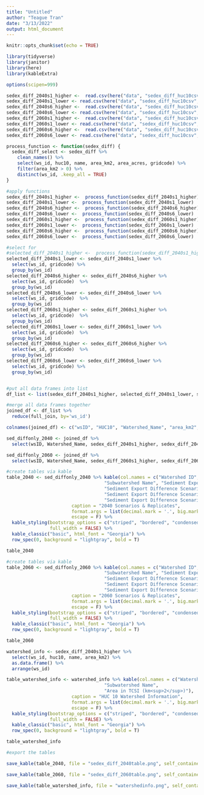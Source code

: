 ---
title: "Untitled"
author: "Teague Tran"
date: "3/13/2022"
output: html_document
---

```{r setup, include=FALSE}
knitr::opts_chunk$set(echo = TRUE)
```
```{r}
library(tidyverse)
library(janitor)
library(here)
library(kableExtra)

options(scipen=999)
```

```{r}
sedex_diff_2040s1_higher <-  read.csv(here("data", "sedex_diff_huc10csv", "diff_joined_huc10_sed_ex_2040s1_higher.csv"))
sedex_diff_2040s1_lower <- read.csv(here("data", "sedex_diff_huc10csv","diff_joined_huc10_sed_ex_2040s1_lower.csv"))
sedex_diff_2040s6_higher <-  read.csv(here("data", "sedex_diff_huc10csv", "diff_joined_huc10_sed_ex_2040s6_higher.csv"))
sedex_diff_2040s6_lower <- read.csv(here("data", "sedex_diff_huc10csv","diff_joined_huc10_sed_ex_2040s6_lower.csv"))
sedex_diff_2060s1_higher <-  read.csv(here("data", "sedex_diff_huc10csv", "diff_joined_huc10_sed_ex_2060s1_higher.csv"))
sedex_diff_2060s1_lower <- read.csv(here("data", "sedex_diff_huc10csv","diff_joined_huc10_sed_ex_2060s1_lower.csv"))
sedex_diff_2060s6_higher <-  read.csv(here("data", "sedex_diff_huc10csv", "diff_joined_huc10_sed_ex_2060s6_higher.csv"))
sedex_diff_2060s6_lower <- read.csv(here("data", "sedex_diff_huc10csv","diff_joined_huc10_sed_ex_2060s6_lower.csv"))

```

```{r}
process_function <- function(sedex_diff) {
  sedex_diff_select <- sedex_diff %>% 
    clean_names() %>% 
    select(ws_id, huc10, name, area_km2, area_acres, gridcode) %>% 
    filter(area_km2 > 0) %>% 
    distinct(ws_id, .keep_all = TRUE)
}

```

```{r}
#apply functions
sedex_diff_2040s1_higher <-  process_function(sedex_diff_2040s1_higher)
sedex_diff_2040s1_lower <-  process_function(sedex_diff_2040s1_lower)
sedex_diff_2040s6_higher <-  process_function(sedex_diff_2040s6_higher)
sedex_diff_2040s6_lower <-  process_function(sedex_diff_2040s6_lower)
sedex_diff_2060s1_higher <-  process_function(sedex_diff_2060s1_higher)
sedex_diff_2060s1_lower <-  process_function(sedex_diff_2060s1_lower)
sedex_diff_2060s6_higher <-  process_function(sedex_diff_2060s6_higher)
sedex_diff_2060s6_lower <-  process_function(sedex_diff_2060s6_lower)
```

```{r}

#select for 
#selected_diff_2040s1_higher <-  process_function(sedex_diff_2040s1_higher) #keep to have extra info
selected_diff_2040s1_lower <- sedex_diff_2040s1_lower %>% 
  select(ws_id, gridcode) %>% 
  group_by(ws_id)
selected_diff_2040s6_higher <- sedex_diff_2040s6_higher %>% 
  select(ws_id, gridcode)  %>% 
  group_by(ws_id)
selected_diff_2040s6_lower <- sedex_diff_2040s6_lower %>% 
  select(ws_id, gridcode)  %>% 
  group_by(ws_id)
selected_diff_2060s1_higher <- sedex_diff_2060s1_higher %>% 
  select(ws_id, gridcode)  %>% 
  group_by(ws_id)
selected_diff_2060s1_lower <- sedex_diff_2060s1_lower %>% 
  select(ws_id, gridcode)  %>% 
  group_by(ws_id)
selected_diff_2060s6_higher <- sedex_diff_2060s6_higher %>% 
  select(ws_id, gridcode)  %>% 
  group_by(ws_id)
selected_diff_2060s6_lower <- sedex_diff_2060s6_lower %>% 
  select(ws_id, gridcode) %>% 
  group_by(ws_id)


#put all data frames into list
df_list <- list(sedex_diff_2040s1_higher, selected_diff_2040s1_lower, selected_diff_2040s6_higher,selected_diff_2040s6_lower,selected_diff_2060s1_higher,selected_diff_2060s1_lower,selected_diff_2060s6_higher,selected_diff_2060s6_lower)    

#merge all data frames together
joined_df <- df_list %>% 
  reduce(full_join, by='ws_id')

colnames(joined_df) <- c("wsID", "HUC10", "Watershed_Name", "area_km2", "area_acres", "sedex_diff_2040s1_higher", "sedex_diff_2040s1_lower", "sedex_diff_2040s6_higher", "sedex_diff_2040s6_lower", "sedex_diff_2060s1_higher", "sedex_diff_2060s1_lower", "sedex_diff_2060s6_higher", "sedex_diff_2060s6_lower")

sed_diffonly_2040 <- joined_df %>% 
  select(wsID, Watershed_Name, sedex_diff_2040s1_higher, sedex_diff_2040s1_lower, sedex_diff_2040s6_higher, sedex_diff_2040s6_lower)

sed_diffonly_2060 <- joined_df %>% 
  select(wsID, Watershed_Name, sedex_diff_2060s1_higher, sedex_diff_2060s1_lower, sedex_diff_2060s6_higher, sedex_diff_2060s6_lower)
```

```{r}
#create tables via kable
table_2040 <- sed_diffonly_2040 %>% kable(col.names = c("Watershed ID", 
                                    "Subwatershed Name", "Sediment Export Difference Scenario 1 High (tons)" , 
                                    "Sediment Export Difference Scenario 1 Low (tons)", 
                                    "Sediment Export Difference Scenario 6 High (tons)", 
                                    "Sediment Export Difference Scenario 6 Low (tons)"),
                        caption = "2040 Scenarios & Replicates",
                        format.args = list(decimal.mark = '.', big.mark = ","),
                        escape = F) %>% 
  kable_styling(bootstrap_options = c("striped", "bordered", "condensed"),
                full_width = FALSE) %>% 
  kable_classic("basic", html_font = "Georgia") %>% 
  row_spec(0, background = "lightgray", bold = T) 

table_2040
```
```{r}
#create tables via kable
table_2060 <- sed_diffonly_2060 %>% kable(col.names = c("Watershed ID", 
                                    "Subwatershed Name", "Sediment Export Difference Scenario 1 High (tons)" , 
                                    "Sediment Export Difference Scenario 1 Low (tons)", 
                                    "Sediment Export Difference Scenario 6 High (tons)", 
                                    "Sediment Export Difference Scenario 6 Low (tons)"),
                        caption = "2060 Scenarios & Replicates",
                        format.args = list(decimal.mark = '.', big.mark = ","),
                        escape = F) %>% 
  kable_styling(bootstrap_options = c("striped", "bordered", "condensed"),
                full_width = FALSE) %>% 
  kable_classic("basic", html_font = "Georgia") %>% 
  row_spec(0, background = "lightgray", bold = T) 

table_2060
```

```{r}
watershed_info <- sedex_diff_2040s1_higher %>% 
  select(ws_id, huc10, name, area_km2) %>% 
  as.data.frame() %>% 
  arrange(ws_id)

table_watershed_info <- watershed_info %>% kable(col.names = c("Watershed ID", "HUC10",
                                    "Subwatershed Name", 
                                    "Area in TCSI (km<sup>2</sup>)"),
                        caption = "HUC 10 Watershed Information",
                        format.args = list(decimal.mark = '.', big.mark = ","),
                        escape = F) %>% 
  kable_styling(bootstrap_options = c("striped", "bordered", "condensed"),
                full_width = FALSE) %>% 
  kable_classic("basic", html_font = "Georgia") %>% 
  row_spec(0, background = "lightgray", bold = T) 

table_watershed_info
```

```{r}
#export the tables

save_kable(table_2040, file = "sedex_diff_2040table.png", self_contained = TRUE)

save_kable(table_2060, file = "sedex_diff_2060table.png", self_contained = TRUE)

save_kable(table_watershed_info, file = "watershedinfo.png", self_contained = TRUE)
```




